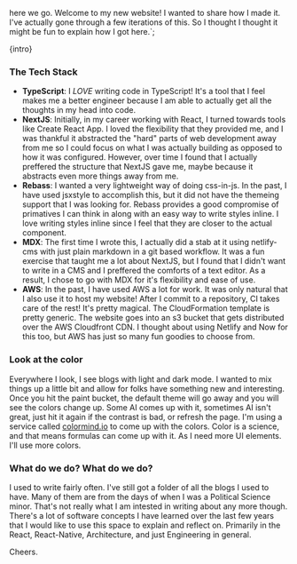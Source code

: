   here we go. Welcome to my new website! I wanted to share how I made it. I've
  actually gone through a few iterations of this. So I thought I thought it
  might be fun to explain how I got here.`;


<TitleText mt={2} title="Writing Again" date={date} />

<p>{intro}</p>

### The Tech Stack

- **TypeScript**: I _LOVE_ writing code in TypeScript! It's a tool that I feel
  makes me a better engineer because I am able to actually get all the thoughts
  in my head into code.
- **NextJS**: Initially, in my career working with React, I turned towards tools
  like Create React App. I loved the flexibility that they provided me, and I
  was thankful it abstracted the "hard" parts of web development away from me so
  I could focus on what I was actually building as opposed to how it was
  configured. However, over time I found that I actually preffered the structure
  that NextJS gave me, maybe because it abstracts even more things away from me.
- **Rebass**: I wanted a very lightweight way of doing css-in-js. In the past, I
  have used jsxstyle to accomplish this, but it did not have the themeing
  support that I was looking for. Rebass provides a good compromise of
  primatives I can think in along with an easy way to write styles inline. I
  love writing styles inline since I feel that they are closer to the actual
  component.
- **MDX**: The first time I wrote this, I actually did a stab at it using
  netlify-cms with just plain markdown in a git based workflow. It was a fun
  exercise that taught me a lot about NextJS, but I found that I didn't want to
  write in a CMS and I preffered the comforts of a text editor. As a result, I
  chose to go with MDX for it's flexibility and ease of use.
- **AWS**: In the past, I have used AWS a lot for work. It was only natural that
  I also use it to host my website! After I commit to a repository, CI takes
  care of the rest! It's pretty magical. The CloudFormation template is pretty
  generic. The website goes into an s3 bucket that gets distributed over the AWS
  Cloudfront CDN. I thought about using Netlify and Now for this too, but AWS
  has just so many fun goodies to choose from.

### Look at the color

Everywhere I look, I see blogs with light and dark mode. I wanted to mix things
up a little bit and allow for folks have something new and interesting. Once you
hit the paint bucket, the default theme will go away and you will see the colors
change up. Some AI comes up with it, sometimes AI isn't great, just hit it again
if the contrast is bad, or refresh the page. I'm using a service called
[colormind.io](http://colormind.io/) to come up with the colors. Color is a
science, and that means formulas can come up with it. As I need more UI
elements. I'll use more colors.

### What do we do? What do we do?

I used to write fairly often. I've still got a folder of all the blogs I used to
have. Many of them are from the days of when I was a Political Science minor.
That's not really what I am intested in writing about any more though. There's a
lot of software concepts I have learned over the last few years that I would
like to use this space to explain and reflect on. Primarily in the React,
React-Native, Architecture, and just Engineering in general.

Cheers.
